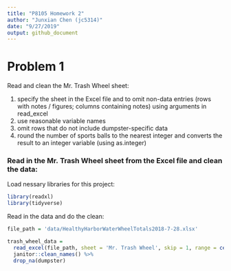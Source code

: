 ```yaml
---
title: "P8105 Homework 2"
author: "Junxian Chen (jc5314)"
date: "9/27/2019"
output: github_document
---
```


# Problem 1

Read and clean the Mr. Trash Wheel sheet:

1. specify the sheet in the Excel file and to omit non-data entries (rows with notes / figures; columns containing notes) using arguments in read_excel
2. use reasonable variable names
3. omit rows that do not include dumpster-specific data
4. round the number of sports balls to the nearest integer and converts the result to an integer variable (using as.integer)

### Read in the Mr. Trash Wheel sheet from the Excel file and clean the data: 

Load nessary libraries for this project:

```r
library(readxl)
library(tidyverse)
```

Read in the data and do the clean:

```r
file_path = 'data/HealthyHarborWaterWheelTotals2018-7-28.xlsx'

trash_wheel_data = 
  read_excel(file_path, sheet = 'Mr. Trash Wheel', skip = 1, range = cell_cols("A:N")) %>%
  janitor::clean_names() %>%
  drop_na(dumpster)
```


